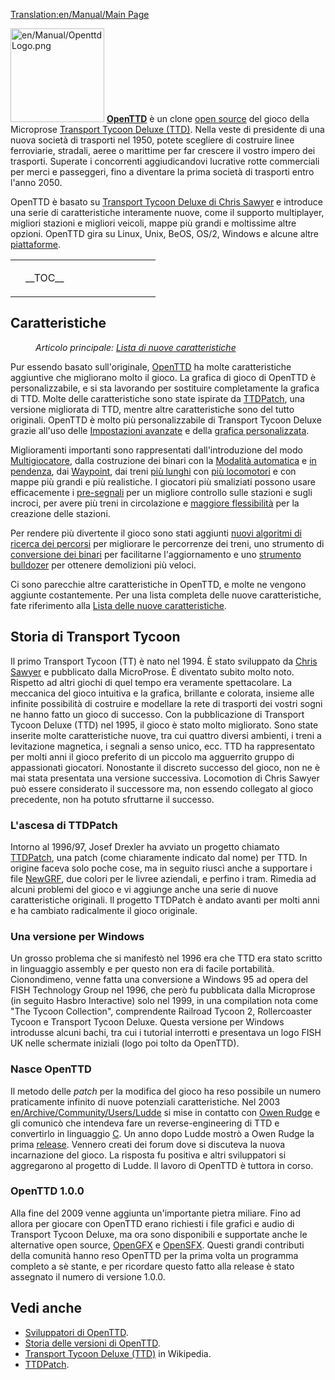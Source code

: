 [[Translation:en/Manual/Main Page]]
{{it/Manual/Indice dei contenuti}}

[[File:en/Manual/OpenttdLogo.png|left|150px]]
[http://www.openttd.org/ '''OpenTTD'''] è un clone [http://it.wikipedia.org/wiki/Open_source open source] del gioco della Microprose [http://it.wikipedia.org/wiki/Transport_Tycoon Transport Tycoon Deluxe (TTD)]. Nella veste di presidente di una nuova società di trasporti nel 1950, potete scegliere di costruire linee ferroviarie, stradali, aeree o marittime per far crescere il vostro impero dei trasporti. Superate i concorrenti aggiudicandovi lucrative rotte commerciali per merci e passeggeri, fino a diventare la prima società di trasporti entro l'anno 2050.

OpenTTD è basato su [http://www.chrissawyer.com/info.htm Transport Tycoon Deluxe di Chris Sawyer] e introduce una serie di caratteristiche interamente nuove, come il supporto multiplayer, migliori stazioni e migliori veicoli, mappe più grandi e moltissime altre opzioni. OpenTTD gira su Linux, Unix, BeOS, OS/2, Windows e alcune altre [[it/Sistemi operativi|piattaforme]].

{| align="center"
|colspan=2 style="background:none; border:0px"|
|width=200 style="background:none; border:0px"| __TOC__
|style="background:none; border:0px"| [[File:it/Manual/Intro screen.png|frame|center|[[it/Manual/Interfaccia del gioco#il-contenuto-della-finestra-principale|Finestra introduttiva]] di OpenTTD]]
|}

==Caratteristiche==
:''Articolo principale: [[it/Lista di nuove caratteristiche|Lista di nuove caratteristiche]]''

Pur essendo basato sull'originale, [http://www.openttd.org/ OpenTTD] ha molte caratteristiche aggiuntive che migliorano molto il gioco. La grafica di gioco di OpenTTD è personalizzabile, e si sta lavorando per sostituire completamente la grafica di TTD. Molte delle caratteristiche sono state ispirate da [http://www.ttdpatch.net/ TTDPatch], una versione migliorata di TTD, mentre altre caratteristiche sono del tutto originali. OpenTTD è molto più personalizzabile di Transport Tycoon Deluxe grazie all'uso delle [[it/Impostazioni avanzate|Impostazioni avanzate]] e della [[it/NewGRF|grafica personalizzata]].

Miglioramenti importanti sono rappresentati dall'introduzione del modo [[it/Multigiocatore|Multigiocatore]], dalla costruzione dei binari con la  [[it/Modalità automatica|Modalità automatica]] e [[it/Costruzione in pendenza|in pendenza]], dai [[it/Manual/Waypoint|Waypoint]], dai treni [[it/Treni lunghi|più lunghi]] con [[it/Treni con più locomotori|più locomotori]] e con mappe più grandi e più realistiche. I giocatori più smaliziati possono usare efficacemente i [[it/Pre-segnali|pre-segnali]] per un migliore controllo sulle stazioni e sugli incroci, per avere più treni in circolazione e [[it/Archive/Manual/Settings/Stazioni non uniformi|maggiore flessibilità]] per la creazione delle stazioni.

Per rendere più divertente il gioco sono stati aggiunti [[it/YAPP|nuovi algoritmi di ricerca dei percorsi]] per migliorare le percorrenze dei treni, uno strumento di [[it/Conversione dei binari|conversione dei binari]] per facilitarne l'aggiornamento e uno [[it/Strumento bulldozer|strumento bulldozer]] per ottenere demolizioni più veloci.

Ci sono parecchie altre caratteristiche in OpenTTD, e molte ne vengono aggiunte costantemente. Per una lista completa delle nuove caratteristiche, fate riferimento alla [[it/Lista delle nuove caratteristiche|Lista delle nuove caratteristiche]].

==Storia di Transport Tycoon==
Il primo Transport Tycoon (TT) è nato nel 1994. È stato sviluppato da [http://www.chrissawyer.com/ Chris Sawyer] e pubblicato dalla MicroProse. 
È diventato subito molto noto. Rispetto ad altri giochi di quel tempo era veramente spettacolare. La meccanica del gioco intuitiva e la grafica, brillante e colorata, insieme alle infinite possibilità di costruire e modellare la rete di trasporti dei vostri sogni ne hanno fatto un gioco di successo.
Con la pubblicazione di Transport Tycoon Deluxe (TTD) nel 1995, il gioco è stato molto migliorato. Sono state inserite molte caratteristiche nuove, tra cui quattro diversi ambienti, i treni a levitazione magnetica, i segnali a senso unico, ecc.
TTD ha rappresentato per molti anni il gioco preferito di un piccolo ma agguerrito gruppo di appassionati giocatori. Nonostante il discreto successo del gioco, non ne è mai stata presentata una versione successiva. Locomotion di Chris Sawyer può essere considerato il successore ma, non essendo collegato al gioco precedente, non ha potuto sfruttarne il successo.

===L'ascesa di TTDPatch===
Intorno al 1996/97, Josef Drexler ha avviato un progetto chiamato [http://www.ttdpatch.net/ TTDPatch], una patch (come chiaramente indicato dal nome) per TTD. In origine faceva solo poche cose, ma in seguito riuscì anche a supportare i file [[it/NewGRF|NewGRF]], due colori per le livree aziendali, e perfino i tram. Rimedia ad alcuni problemi del gioco e vi aggiunge anche una serie di nuove caratteristiche originali. Il progetto TTDPatch è andato avanti per molti anni e ha cambiato radicalmente il gioco originale.

===Una versione per Windows===
Un grosso problema che si manifestò nel 1996 era che TTD era stato scritto in linguaggio assembly e per questo non era di facile portabilità. Cionondimeno, venne fatta una conversione a Windows 95 ad opera del FISH Technology Group nel 1996, che però fu pubblicata dalla Microprose (in seguito Hasbro Interactive) solo nel 1999, in una compilation nota come "The Tycoon Collection", comprendente Railroad Tycoon 2, Rollercoaster Tycoon e Transport Tycoon Deluxe. Questa versione per Windows introdusse alcuni bachi, tra cui i tutorial interrotti e presentava un logo FISH UK nelle schermate iniziali (logo poi tolto da OpenTTD).

===Nasce OpenTTD===
Il metodo delle ''patch'' per la modifica del gioco ha reso possibile un numero praticamente infinito di nuove potenziali caratteristiche. Nel 2003 [[en/Archive/Community/Users/Ludde]] si mise in contatto con [http://www.tt-forums.net/ Owen Rudge] e gli comunicò che intendeva fare un reverse-engineering di TTD e convertirlo in linguaggio [http://it.wikipedia.org/wiki/Linguaggio_C C]. Un anno dopo Ludde mostrò a Owen Rudge la prima [http://it.wikipedia.org/wiki/Release_%28informatica%29 release]. Vennero creati dei forum dove si discuteva la nuova incarnazione del gioco. La risposta fu positiva e altri sviluppatori si aggregarono al progetto di Ludde. Il lavoro di OpenTTD è tuttora in corso.

===OpenTTD 1.0.0===
Alla fine del 2009 venne aggiunta un'importante pietra miliare. Fino ad allora per giocare con OpenTTD erano richiesti i file grafici e audio di Transport Tycoon Deluxe, ma ora sono disponibili e supportate anche le alternative open source, [[it/OpenGFX|OpenGFX]] e [[it/OpenSFX|OpenSFX]]. Questi grandi contributi della comunità hanno reso OpenTTD per la prima volta un programma completo a sè stante, e per ricordare questo fatto alla release è stato assegnato il numero di versione 1.0.0.

==Vedi anche==
*[[it/Sviluppatori|Sviluppatori di OpenTTD]].
*[[it/Storia delle versioni di OpenTTD|Storia delle versioni di OpenTTD]].
*[http://it.wikipedia.org/wiki/Transport_Tycoon Transport Tycoon Deluxe (TTD)] in Wikipedia.
*[http://www.ttdpatch.net/ TTDPatch].